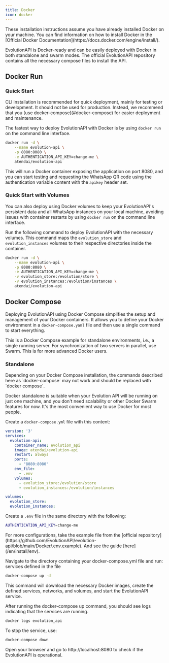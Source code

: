 ```yaml
---
title: Docker
icon: docker
---
```


<Note>
  These installation instructions assume you have already installed Docker on your machine. You can find
  information on how to install Docker in the
  [Official Docker Documentation](https://docs.docker.com/engine/install/).
</Note>

EvolutionAPI is Docker-ready and can be easily deployed with Docker in both standalone and swarm modes. The official EvolutionAPI repository contains all the necessary compose files to install the API.

## Docker Run
### Quick Start

<Warning>
  CLI installation is recommended for quick deployment, mainly for testing or development. It should not be
  used for production. Instead, we recommend that you [use docker-compose](#docker-compose) for
  easier deployment and maintenance.
</Warning>

The fastest way to deploy EvolutionAPI with Docker is by using `docker run` on the command line interface.

~~~ bash Terminal
docker run -d \
    --name evolution-api \
    -p 8080:8080 \
    -e AUTHENTICATION_API_KEY=change-me \
    atendai/evolution-api
~~~

This will run a Docker container exposing the application on port 8080, and you can start testing and requesting the WhatsApp QR code using the authentication variable content with the `apikey` header set.

### Quick Start with Volumes

You can also deploy using Docker volumes to keep your EvolutionAPI's persistent data and all WhatsApp instances on your local machine, avoiding issues with container restarts by using `docker run` on the command line interface.

Run the following command to deploy EvolutionAPI with the necessary volumes. This command maps the `evolution_store` and `evolution_instances` volumes to their respective directories inside the container.

~~~ bash Terminal
docker run -d \
    --name evolution-api \
    -p 8080:8080 \
    -e AUTHENTICATION_API_KEY=change-me \
    -v evolution_store:/evolution/store \
    -v evolution_instances:/evolution/instances \
    atendai/evolution-api
~~~

## Docker Compose

Deploying EvolutionAPI using Docker Compose simplifies the setup and management of your Docker containers. It allows you to define your Docker environment in a `docker-compose.yaml` file and then use a single command to start everything.

This is a Docker Compose example for standalone environments, i.e., a single running server. For synchronization of two servers in parallel, use Swarm. This is for more advanced Docker users.

### Standalone

<Warning>
  Depending on your Docker Compose installation, the commands described here as `docker-compose` may not work and should be replaced with `docker compose`.
</Warning>

Docker standalone is suitable when your Evolution API will be running on just one machine, and you don't need scalability or other Docker Swarm features for now. It's the most convenient way to use Docker for most people.

Create a `docker-compose.yml` file with this content:

~~~ yaml docker-compose.yml
version: '3'
services:
  evolution-api:
    container_name: evolution_api
    image: atendai/evolution-api
    restart: always
    ports:
      - "8080:8080"
    env_file:
      - .env
    volumes:
      - evolution_store:/evolution/store
      - evolution_instances:/evolution/instances

volumes:
  evolution_store:
  evolution_instances:
~~~

Create a `.env` file in the same directory with the following:

~~~ bash .env
AUTHENTICATION_API_KEY=change-me
~~~
<Note>
  For more configurations, take the example file from the
  [official repository](https://github.com/EvolutionAPI/evolution-api/blob/main/Docker/.env.example). And see the
  guide [here](/en/install/env).
</Note>

Navigate to the directory containing your docker-compose.yml file and run:
services defined in the file

~~~ bash Terminal
docker-compose up -d
~~~

This command will download the necessary Docker images, create the defined services, networks, and volumes, and start the EvolutionAPI service.

After running the docker-compose up command, you should see logs indicating that the services are running.

~~~ bash Terminal
docker logs evolution_api
~~~

To stop the service, use:
~~~ bash Terminal
docker-compose down
~~~

Open your browser and go to http://localhost:8080 to check if the EvolutionAPI is operational.
